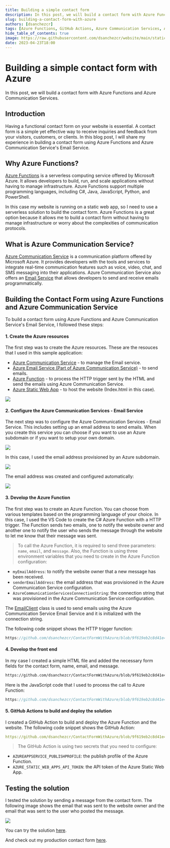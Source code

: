```yaml
---
title: Building a simple contact form
description: In this post, we will build a contact form with Azure Functions and Azure Communication Services.
slug: building-a-contact-form-with-azure
authors: [dsanchezcr]
tags: [Azure Functions, GitHub Actions, Azure Communication Services, Azure Static Web Apps]
hide_table_of_contents: true
image: https://raw.githubusercontent.com/dsanchezcr/website/main/static/img/BuiltContactForm/ContactForm.jpg
date: 2023-04-23T18:00
---
```


# Building a simple contact form with Azure

In this post, we will build a contact form with Azure Functions and Azure Communication Services.

## Introduction

Having a functional contact form on your website is essential. A contact form is a simple yet effective way to receive inquiries and feedback from your visitors, customers, or clients. In this blog post, I will share my experience in building a contact form using Azure Functions and Azure Communication Service's Email Service.

## Why Azure Functions?

[Azure Functions](https://learn.microsoft.com/azure/azure-functions/functions-overview) is a serverless computing service offered by Microsoft Azure. It allows developers to build, run, and scale applications without having to manage infrastructure. Azure Functions support multiple programming languages, including C#, Java, JavaScript, Python, and PowerShell.

In this case my website is running on a static web app, so I need to use a serverless solution to build the contact form. Azure Functions is a great option because it allows me to build a contact form without having to manage infrastructure or worry about the complexities of communication protocols.

## What is Azure Communication Service?

[Azure Communication Service](https://learn.microsoft.com/azure/communication-services/overview) is a communication platform offered by Microsoft Azure. It provides developers with the tools and services to integrate real-time communication features such as voice, video, chat, and SMS messaging into their applications. Azure Communication Service also offers an [Email Service](https://learn.microsoft.com/azure/communication-services/concepts/email/email-overview) that allows developers to send and receive emails programmatically.

## Building the Contact Form using Azure Functions and Azure Communication Service

To build a contact form using Azure Functions and Azure Communication Service's Email Service, I followed these steps:

#### 1. Create the Azure resources

The first step was to create the Azure resources. These are the resouces that I used in this sample application:

- [Azure Communication Service](https://learn.microsoft.com/azure/communication-services/quickstarts/create-communication-resource) - to manage the Email service.
- [Azure Email Service (Part of Azure Communication Service)](https://learn.microsoft.com/azure/communication-services/quickstarts/email/create-email-communication-resource) - to send emails.
- [Azure Function](https://learn.microsoft.com/azure/azure-functions/functions-create-first-function-vs-code?pivots=programming-language-csharp) - to process the HTTP trigger sent by the HTML and send the emails using Azure Communication Service.
- [Azure Static Web App](https://learn.microsoft.com/azure/static-web-apps/getting-started) - to host the website (Index.html in this case).

![](../static/img/BuiltContactForm/AzureResourceVisualizer.jpg)

#### 2. Configure the Azure Communication Services - Email Service

The next step was to configure the Azure Communication Services - Email Service. This includes setting up an email address to send emails. When you create this service you can choose if you want to use an Azure subdomain or if you want to setup your own domain.

![](../static/img/BuiltContactForm/AzureEmailCommunicationService.jpg)

In this case, I used the email address provisioned by an Azure subdomain. 

![](../static/img/BuiltContactForm/DomainProvision.jpg)

The email address was created and configured automatically:

![](../static/img/BuiltContactForm/EmailCommunicationService.jpg)


#### 3. Develop the Azure Function

The first step was to create an Azure Function. You can choose from various templates based on the programming language of your choice. In this case, I used the VS Code to create the C# Azure Function with a HTTP trigger. The Function sends two emails, one to notify the website owner and another one to notify the user who sends the message through the website to let me know that their message was sent. 

> To call the Azure Function, it is required to send three parameters: `name`, `email`, and `message`. 
Also, the Function is using three environment variables that you need to create in the Azure Function configuration: 
- `myEmailAddress`: to notify the website owner that a new message has been received.
- `senderEmailAddress`: the email address that was provisioned in the Azure Communication Service configuration.
- `AzureCommunicationServicesConnectionString`: the connection string that was provisioned in the Azure Communication Service configuration.

The [EmailClient](https://learn.microsoft.com/dotnet/api/azure.communication.email.emailclient?view=azure-dotnet) class is used to send emails using the Azure Communication Service Email Service and it is initialized with the connection string.

The following code snippet shows the HTTP trigger function:

```c reference title="Azure Function HTTP Trigger - SendEmails.cs"
https://github.com/dsanchezcr/ContactFormWithAzure/blob/9f619eb2c8d41e45574557dbf3c2f95486391d30/api/SendEmails.cs#L17-L57
```

#### 4. Develop the front end

In my case I created a simple HTML file and added the necessary form fields for the contact form, name, email, and message.

```html reference title="Form to send the email"
https://github.com/dsanchezcr/ContactFormWithAzure/blob/9f619eb2c8d41e45574557dbf3c2f95486391d30/Index.html#L123-L137
```

Here is the JavaScript code that I used to process the call to Azure Function:

```javascript reference title="JavaScript code to call the Azure Function"
https://github.com/dsanchezcr/ContactFormWithAzure/blob/9f619eb2c8d41e45574557dbf3c2f95486391d30/Index.html#L8-L32
```

#### 5. GitHub Actions to build and deploy the solution

I created a GitHub Action to build and deploy the Azure Function and the website. The following code snippet shows the GitHub Action:

```yaml reference title="GitHub Action to build and deploy the solution"
https://github.com/dsanchezcr/ContactFormWithAzure/blob/9f619eb2c8d41e45574557dbf3c2f95486391d30/.github/workflows/main_contactformwithazure.yml#L1-L45
```

> The GitHub Action is using two secrets that you need to configure:
- `AZUREAPPSERVICE_PUBLISHPROFILE`: the publish profile of the Azure Function.
- `AZURE_STATIC_WEB_APPS_API_TOKEN`: the API token of the Azure Static Web App.

## Testing the solution

I tested the solution by sending a message from the contact form. The following image shows the email that was sent to the website owner and the email that was sent to the user who posted the message.

![](../static/img/BuiltContactForm/ContactFormResult.jpg)

You can try the solution [here](https://purple-sky-05cd51e0f.3.azurestaticapps.net/Index.html).

And check out my production contact form [here](https://dsanchezcr.com/contact).